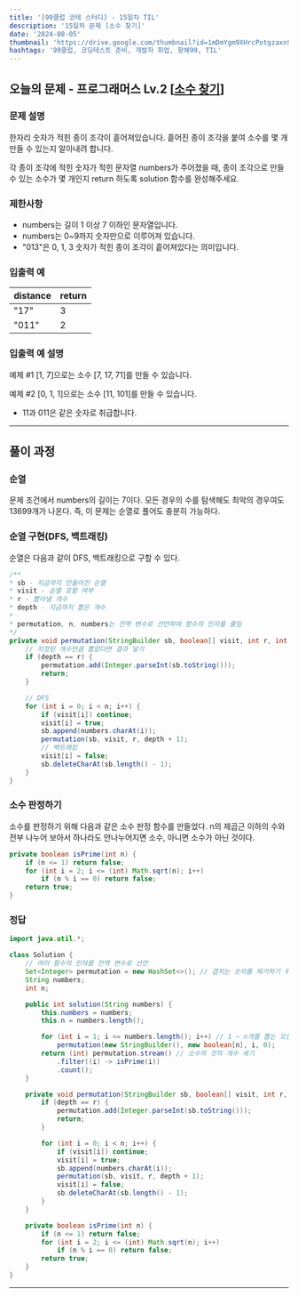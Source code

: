 ```yaml
---
title: '[99클럽 코테 스터디] - 15일차 TIL'
description: '15일차 문제 [소수 찾기]'
date: '2024-08-05'
thumbnail: 'https://drive.google.com/thumbnail?id=1mDmYgm9XHrcPotgzaxnSPRSrteq3nNHv&sz=w1000'
hashtags: '99클럽, 코딩테스트 준비, 개발자 취업, 항해99, TIL'
---
```


## 오늘의 문제 - 프로그래머스 Lv.2 [<a href="https://school.programmers.co.kr/learn/courses/30/lessons/42839" target="_blank" className="a-mdx">소수 찾기</a>]

### 문제 설명

한자리 숫자가 적힌 종이 조각이 흩어져있습니다. 흩어진 종이 조각을 붙여 소수를 몇 개 만들 수 있는지 알아내려 합니다.

각 종이 조각에 적힌 숫자가 적힌 문자열 numbers가 주어졌을 때, 종이 조각으로 만들 수 있는 소수가 몇 개인지 return 하도록 solution 함수를 완성해주세요.

### 제한사항

- numbers는 길이 1 이상 7 이하인 문자열입니다.
- numbers는 0~9까지 숫자만으로 이루어져 있습니다.
- "013"은 0, 1, 3 숫자가 적힌 종이 조각이 흩어져있다는 의미입니다.

### 입출력 예

| distance | return |
|----------|--------|
| "17"     | 3      |
| "011"    | 2      |

### 입출력 예 설명

예제 #1
[1, 7]으로는 소수 [7, 17, 71]를 만들 수 있습니다.

예제 #2
[0, 1, 1]으로는 소수 [11, 101]를 만들 수 있습니다.
- 11과 011은 같은 숫자로 취급합니다.

---

## 풀이 과정

### 순열

문제 조건에서 numbers의 길이는 7이다. 모든 경우의 수를 탐색해도 최악의 경우여도 13699개가 나온다. 즉, 이 문제는 순열로 풀어도 충분히 가능하다.

### 순열 구현(DFS, 백트래킹)

순열은 다음과 같이 DFS, 백트래킹으로 구할 수 있다.

```java
/**
* sb - 지금까지 만들어진 순열
* visit - 순열 포함 여부
* r - 뽑아낼 개수
* depth - 지금까지 뽑은 개수
*
* permutation, n, numbers는 전역 변수로 선언하여 함수의 인자를 줄임
*/
private void permutation(StringBuilder sb, boolean[] visit, int r, int depth) {
    // 지정된 개수만큼 뽑았다면 결과 넣기
    if (depth == r) {
        permutation.add(Integer.parseInt(sb.toString()));
        return;
    }

    // DFS
    for (int i = 0; i < n; i++) {
        if (visit[i]) continue;
        visit[i] = true;
        sb.append(numbers.charAt(i));
        permutation(sb, visit, r, depth + 1);
        // 백트래킹
        visit[i] = false;
        sb.deleteCharAt(sb.length() - 1);
    }
}
```

### 소수 판정하기

소수를 판정하기 위해 다음과 같은 소수 판정 함수를 만들었다. n의 제곱근 이하의 수와 전부 나누어 보아서 하나라도 안나누어지면 소수, 아니면 소수가 아닌 것이다.

```java
private boolean isPrime(int n) {
    if (n <= 1) return false;
    for (int i = 2; i <= (int) Math.sqrt(n); i++)
        if (n % i == 0) return false;
    return true;
}
```

### 정답

```java
import java.util.*;

class Solution {
    // 여러 함수의 인자를 전역 변수로 선언
    Set<Integer> permutation = new HashSet<>(); // 겹치는 숫자를 제거하기 위해 Set으로 저장
    String numbers;
    int n;

    public int solution(String numbers) {
        this.numbers = numbers;
        this.n = numbers.length();

        for (int i = 1; i <= numbers.length(); i++) // 1 ~ n개를 뽑는 모든 경우의 수 구하기
            permutation(new StringBuilder(), new boolean[n], i, 0);
        return (int) permutation.stream() // 소수의 것의 개수 세기
            .filter((i) -> isPrime(i))
            .count();
    }

    private void permutation(StringBuilder sb, boolean[] visit, int r, int depth) {
        if (depth == r) {
            permutation.add(Integer.parseInt(sb.toString()));
            return;
        }

        for (int i = 0; i < n; i++) {
            if (visit[i]) continue;
            visit[i] = true;
            sb.append(numbers.charAt(i));
            permutation(sb, visit, r, depth + 1);
            visit[i] = false;
            sb.deleteCharAt(sb.length() - 1);
        }
    }

    private boolean isPrime(int n) {
        if (n <= 1) return false;
        for (int i = 2; i <= (int) Math.sqrt(n); i++)
            if (n % i == 0) return false;
        return true;
    }
}
```

---